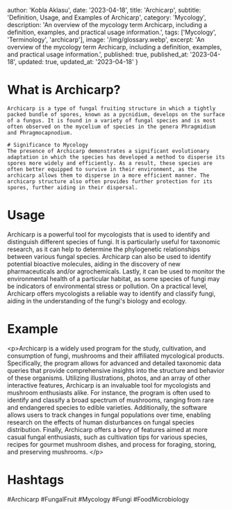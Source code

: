 
  author: 'Kobla Aklasu',
  date: '2023-04-18',
  title: 'Archicarp',
  subtitle: 'Definition, Usage, and Examples of Archicarp',
  category: 'Mycology',
  description: 'An overview of the mycology term Archicarp, including a definition, examples, and practical usage information.',
  tags: ['Mycology', 'Terminology', 'archicarp'],
  image: '/img/glossary.webp',
  excerpt: 'An overview of the mycology term Archicarp, including a definition, examples, and practical usage information.',
  published: true,
  published_at: '2023-04-18',
  updated: true,
  updated_at: '2023-04-18'
}




# What is Archicarp? 
    Archicarp is a type of fungal fruiting structure in which a tightly packed bundle of spores, known as a pycnidium, develops on the surface of a fungus. It is found in a variety of fungal species and is most often observed on the mycelium of species in the genera Phragmidium and Phragmocapnodium. 
    
    # Significance to Mycology
    The presence of Archicarp demonstrates a significant evolutionary adaptation in which the species has developed a method to disperse its spores more widely and efficiently. As a result, these species are often better equipped to survive in their environment, as the archicarp allows them to disperse in a more efficient manner. The archicarp structure also often provides further protection for its spores, further aiding in their dispersal.

# Usage

Archicarp is a powerful tool for mycologists that is used to identify and distinguish different species of fungi. It is particularly useful for taxonomic research, as it can help to determine the phylogenetic relationships between various fungal species. Archicarp can also be used to identify potential bioactive molecules, aiding in the discovery of new pharmaceuticals and/or agrochemicals. Lastly, it can be used to monitor the environmental health of a particular habitat, as some species of fungi may be indicators of environmental stress or pollution. On a practical level, Archicarp offers mycologists a reliable way to identify and classify fungi, aiding in the understanding of the fungi's biology and ecology.

# Example

&lt;p&gt;Archicarp is a widely used program for the study, cultivation, and consumption of fungi, mushrooms and their affiliated mycological products. Specifically, the program allows for advanced and detailed taxonomic data queries that provide comprehensive insights into the structure and behavior of these organisms. Utilizing illustrations, photos, and an array of other interactive features, Archicarp is an invaluable tool for mycologists and mushroom enthusiasts alike. For instance, the program is often used to identify and classify a broad spectrum of mushrooms, ranging from rare and endangered species to edible varieties. Additionally, the software allows users to track changes in fungal populations over time, enabling research on the effects of human disturbances on fungal species distribution. Finally, Archicarp offers a bevy of features aimed at more casual fungal enthusiasts, such as cultivation tips for various species, recipes for gourmet mushroom dishes, and process for foraging, storing, and preserving mushrooms. &lt;/p&gt;

# Hashtags

#Archicarp #FungalFruit #Mycology #Fungi #FoodMicrobiology

